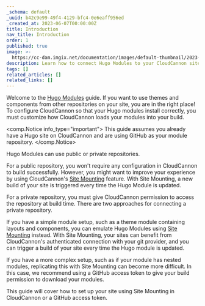 ```yaml
---
_schema: default
_uuid: b42c9e99-49f4-4129-bfc4-0e6eaff956ed
_created_at: 2023-06-07T00:00:00Z
title: Introduction
nav_title: Introduction
order: 1
published: true
image: >-
  https://cc-dam.imgix.net/documentation/images/default-thumbnail/2023-Q4/CloudCannon-Documentation-Thumbnail.png
description: Learn how to connect Hugo Modules to your CloudCannon site.
tags: []
related_articles: []
related_links: []
---
```

Welcome to the [Hugo Modules](https://gohugo.io/hugo-modules/) guide. If you want to use themes and components from other repositories on your site, you are in the right place! To configure CloudCannon so that your Hugo modules install correctly, you must customize how CloudCannon loads your modules into your build.

<comp.Notice info_type="important">
  This guide assumes you already have a Hugo site on CloudCannon and are using GitHub as your module repository.
</comp.Notice>

Hugo Modules can use public or private repositories.

For a public repository, you won't require any configuration in CloudCannon to build successfully. However, you might want to improve your experience by using CloudCannon's [Site Mounting](/documentation/articles/what-is-site-mounting/) feature. With Site Mounting, a new build of your site is triggered every time the Hugo Module is updated.

For a private repository, you must give CloudCannon permission to access the repository at build time. There are two approaches for connecting a private repository.

If you have a simple module setup, such as a theme module containing layouts and components, you can emulate Hugo Modules using [Site Mounting](/documentation/articles/what-is-site-mounting/) instead. With Site Mounting, your sites can benefit from CloudCannon's authenticated connection with your git provider, and you can trigger a build of your site every time the Hugo module is updated.

If you have a more complex setup, such as if your module has nested modules, replicating this with Site Mounting can become more difficult. In this case, we recommend using a GitHub access token to give your build permission to download your modules.

This guide will cover how to set up your site using Site Mounting in CloudCannon or a GitHub access token.